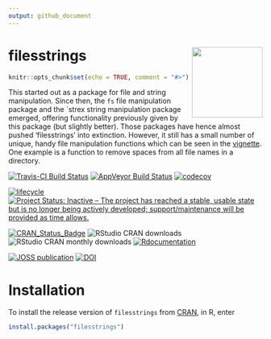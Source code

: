 ```yaml
---
output: github_document
---
```



# filesstrings <img src="man/figures/logo.png" align="right" height=140/>

```r
knitr::opts_chunk$set(echo = TRUE, comment = "#>")
```

This started out as a package for file and string manipulation. Since then, the `fs` file manipulation package and the `strex string manipulation package emerged, offering functionality previously given by this package (but slightly better). Those packages have hence almost pushed 'filesstrings' into extinction. However, it still has a small number of unique, handy file manipulation functions which can be seen in the [vignette](https://cran.r-project.org/package=filesstrings/vignettes/files.html). One example is a function to remove spaces from all file names in a directory.

[![Travis-CI Build Status](https://travis-ci.org/rorynolan/filesstrings.svg?branch=master)](https://travis-ci.org/rorynolan/filesstrings)
[![AppVeyor Build Status](https://ci.appveyor.com/api/projects/status/github/rorynolan/filesstrings?branch=master&svg=true)](https://ci.appveyor.com/project/rorynolan/filesstrings)
[![codecov](https://codecov.io/gh/rorynolan/filesstrings/branch/master/graph/badge.svg)](https://codecov.io/gh/rorynolan/filesstrings)

[![lifecycle](https://img.shields.io/badge/lifecycle-stable-brightgreen.svg)](https://www.tidyverse.org/lifecycle/#stable)
[![Project Status: Inactive – The project has reached a stable, usable state but is no longer being actively developed; support/maintenance will be provided as time allows.](https://www.repostatus.org/badges/latest/inactive.svg)](https://www.repostatus.org/#inactive)

[![CRAN_Status_Badge](http://www.r-pkg.org/badges/version/filesstrings)](https://cran.r-project.org/package=filesstrings)
![RStudio CRAN downloads](http://cranlogs.r-pkg.org/badges/grand-total/filesstrings)
![RStudio CRAN monthly downloads](http://cranlogs.r-pkg.org/badges/filesstrings)
[![Rdocumentation](https://www.rdocumentation.org/badges/version/filesstrings)](https://www.rdocumentation.org/packages/filesstrings)

[![JOSS publication](http://joss.theoj.org/papers/10.21105/joss.00260/status.svg)](https://doi.org/10.21105/joss.00260)
[![DOI](https://zenodo.org/badge/69170704.svg)](https://zenodo.org/badge/latestdoi/69170704)


# Installation

To install the release version of `filesstrings` from [CRAN](https://cran.r-project.org/package=filesstrings), in R, enter
```r
install.packages("filesstrings")
```
